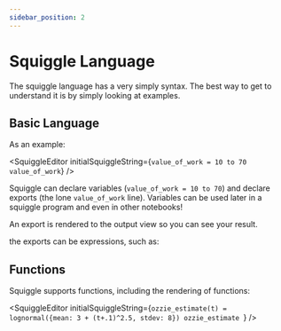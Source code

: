 ```yaml
---
sidebar_position: 2
---
```



# Squiggle Language

The squiggle language has a very simply syntax. The best way to get to understand
it is by simply looking at examples.

## Basic Language 

As an example:

<SquiggleEditor initialSquiggleString={`value_of_work = 10 to 70
value_of_work`} />

Squiggle can declare variables (`value_of_work = 10 to 70`) and declare exports
(the lone `value_of_work` line). Variables can be used later in a squiggle program
and even in other notebooks! 

An export is rendered to the output view so you can see your result.

the exports can be expressions, such as:

<SquiggleEditor initialSquiggleString="normal(0,1)" />

## Functions

Squiggle supports functions, including the rendering of functions:

<SquiggleEditor initialSquiggleString={`ozzie_estimate(t) = lognormal({mean: 3 + (t+.1)^2.5, stdev: 8})
ozzie_estimate
`} />

